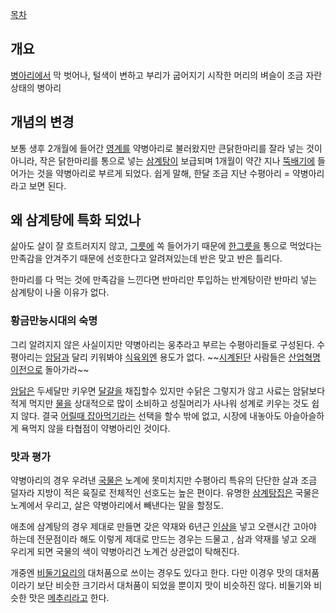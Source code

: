 [[목차]]
== 개요 ==
[[병아리]]에서 막 벗어나, 털색이 변하고 부리가 굽어지기 시작한 머리의 벼슬이 조금 자란 상태의 병아리
== 개념의 변경 ==
보통 생후 2개월에 들어간 [[영계]]를 약병아리로 불러왔지만 큰닭한마리를 잘라 넣는 것이 아니라, 작은 닭한마리를 통으로 넣는 [[삼계탕]]이 보급되며 1개월이 약간 지나 [[뚝배기]]에 들어가는 것을 약병아리로 부르게 되었다.
쉽게 말해, 한달 조금 지난 수평아리 = 약병아리라고 보면 된다.
== 왜 삼계탕에 특화 되었나 ==
삶아도 살이 잘 흐트러지지 않고, [[그릇]]에 쏙 들어가기 때문에 [[한그릇]]을 통으로 먹었다는 만족감을 안겨주기 때문에 선호한다고 알려져있는데 반은 맞고 반은 틀리다.

한마리를 다 먹는 것에 만족감을 느낀다면 반마리만 투입하는 반계탕이란 반마리 넣는 삼계탕이 나올 이유가 없다.
=== 황금만능시대의 숙명 ===
그리 알려지지 않은 사실이지만 약병아리는 웅추라고 부르는 수평아리들로 구성된다. 수평아리는 [[암닭]]과 달리 키워봐야 [[식육]]외엔 용도가 없다. ~~[[시계]]된단 사람들은 [[산업혁명]]이전으로 돌아가라~~

[[암닭]]은 두세달만 키우면 [[달걀]]을 채집할수 있지만 수닭은 그렇지가 않고 사료는 암닭보다 적게 먹지만 [[물]]을 상대적으로 많이 소비하고 성질머리가 사나워 성계로 키우는 것도 쉽지 않다. 결국 [[키잡|어릴때 잡아먹기]]라는 선택을 할수 밖에 없고, 시장에 내놓아도 아슬아슬하게 욕먹지 않을 타협점이 약병아리인 것이다.
=== 맛과 평가 ===
약병아리의 경우 우려낸 [[국물]]은 노계에 못미치지만 수평아리 특유의 단단한 살과 조금 덜자라 지방이 적은 육질로 전체적인 선호도는 높은 편이다. 유명한 [[삼계탕]]집은 국물은 노계에서 우리고, 살은 약병아리에서 빼낸다는 말을 할정도.

애초에 삼계탕의 경우 제대로 만들면 갖은 약재와 6년근 [[인삼]]을 넣고 오랜시간 고아야 하는데 전문점이라 해도 이렇게 제대로 만드는 경우는 드물고 , 삼과 약재를 넣고 오래 우리게 되면 국물의 색이 약병아리건 노계건 상관없이 탁해진다.

개중엔 [[비둘기]]요리의 대처품으로 쓰이는 경우도 있다고 한다. 다만 이경우 맛의 대처품이라기 보단 비슷한 크기라서 대처품이 되었을 뿐이지 맛이 비슷하진 않다. 비둘기와 비슷한 맛은 [[메추리]]라고 한다.

